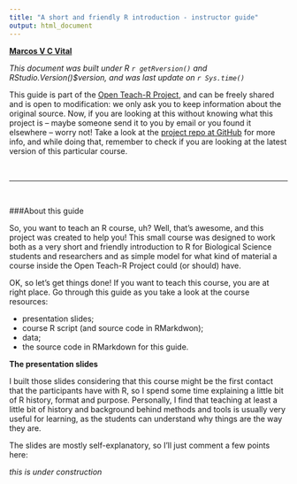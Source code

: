 ---
title: "A short and friendly R introduction - instructor guide"
output: html_document
---

**[Marcos V C Vital](https://marcosvital.github.io)**

*This document was built under R `r getRversion()` and RStudio.Version()$version, and was last update on `r Sys.time()`* 

This guide is part of the [Open Teach-R Project](https://github.com/marcosvital/teach-R-project), and can be freely shared and is open to modification: we only ask you to keep information about the original source. Now, if you are looking at this without knowing what this project is – maybe someone send it to you by email or you found it elsewhere  – worry not! Take a look at the [project repo at GitHub](https://github.com/marcosvital/teach-R-project) for more info, and while doing that, remember to check if you are looking at the latest version of this particular course.

\ 

***

\ 

###About this guide

So, you want to teach an R course, uh? Well, that’s awesome, and this project was created to help you! This small course was designed to work both as a very short and friendly introduction to R for Biological Science students and researchers and as simple model for what kind of material a course inside the Open Teach-R Project could (or should) have.

OK, so let’s get things done! If you want to teach this course, you are at right place. Go through this guide as you take a look at the course resources:

- presentation slides;
- course R script (and source code in RMarkdwon);
- data;
- the source code in RMarkdown for this guide.

**The presentation slides**

I built those slides considering that this course might be the first contact that the participants have with R, so I spend some time explaining a little bit of R history, format and purpose. Personally, I find that teaching at least a little bit of history and background behind methods and tools is usually very useful for learning, as the students can understand why things are the way they are.

The slides are mostly self-explanatory, so I’ll just comment a few points here:

*this is under construction*
